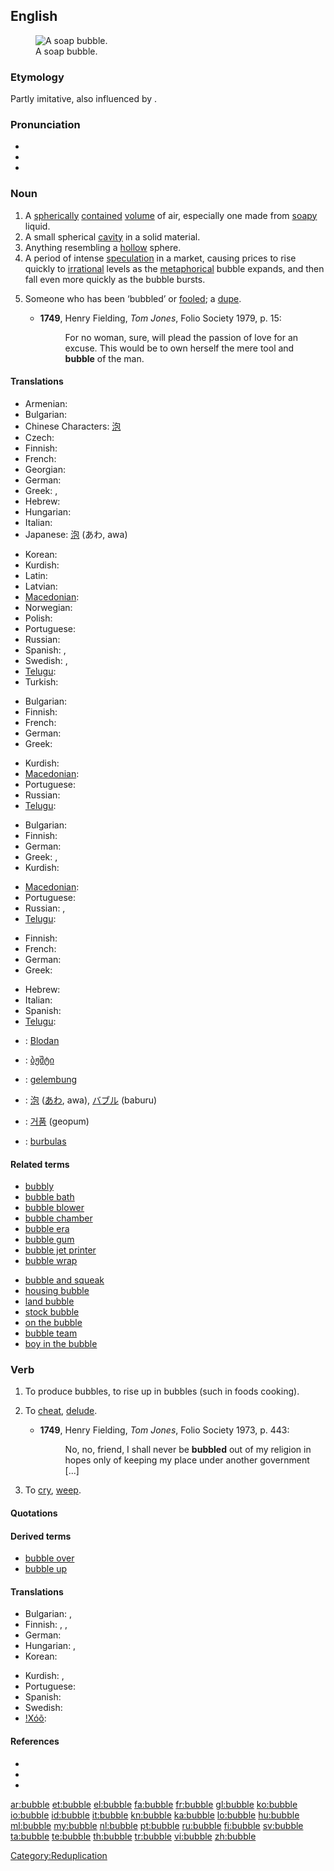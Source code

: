 {{wikipedia}}
==English==
[[File:Reflection_in_a_soap_bubble_edit.jpg|thumb|A soap bubble.]]

===Etymology===
Partly imitative, also influenced by {{term|burble}}.

===Pronunciation===
* {{IPA|/ˈbʌb.əl/}}
* {{audio|en-us-bubble.ogg|Audio (US)}}
* {{rhymes|ʌbəl}}

===Noun===
{{en-noun}}

# A [[spherical]]ly [[contained]] [[volume]] of air, especially one made from [[soapy]] liquid.
# A small spherical [[cavity]] in a solid material.
# Anything resembling a [[hollow]] sphere.
# A period of intense [[speculation]] in a market, causing prices to rise quickly to [[irrational]] levels as the [[metaphorical]] bubble expands, and then fall even more quickly as the bubble bursts.
# {{obsolete}} Someone who has been ‘bubbled’ or [[fooled]]; a [[dupe]].
#* '''1749''', Henry Fielding, ''Tom Jones'', Folio Society 1979, p. 15:
#*: For no woman, sure, will plead the passion of love for an excuse.  This would be to own herself the mere tool and '''bubble''' of the man.

====Translations====
{{trans-top|spherically contained volume of air}}
* Armenian: {{t-|hy|պղպջակ|tr=pġpǰak}}
* Bulgarian: {{t|bg|мехурче|n}}
* Chinese Characters: [[泡]]
* Czech: {{t-|cs|bublina|f}}
* Finnish: {{t-|fi|kupla}}
* French: {{t+|fr|bulle|f}}
* Georgian: {{t|ka|ბუშტი|tr=bušti|sc=Geor}}
* German: {{t+|de|Blase|f}}
* Greek: {{t+|el|φυσαλίδα|f|tr=fisalíδa}},  {{t|el|πομφόλυγα|f|tr=pomfóliγa}}
* Hebrew: {{t+|he|בועה|f|tr=bu'a}}
* Hungarian: {{t+|hu|buborék}}
* Italian: {{t+|it|bolla|f}}
* Japanese: [[泡]] (あわ, awa)
{{trans-mid}}
* Korean: {{t+|ko|거품|tr=geopum|sc=Hang}}
* Kurdish: {{t|ku|بڵق|sc=ku-Arab}}
* Latin: {{t-|la|bulla|f}}
* Latvian: {{t-|lv|burbuļi|m|xs=Latvian}}
* [[Macedonian]]: {{t|mk|меур|m|tr=méur}}
* Norwegian: {{t|no|bubla|f}}
* Polish: {{t+|pl|bańka|f}}
* Portuguese: {{t+|pt|bolha|f}}
* Russian: {{t|ru|пузырь|m|tr=puzýr'}}
* Spanish: {{t+|es|burbuja|f}}, {{t-|es|pompa|f}} {{qualifier|soap bubble}}
* Swedish: {{t+|sv|bubbla|c}}, {{t|sv|såpbubblor}} {{qualifier|soap bubble}}
* [[Telugu]]: {{t|te|బుడగ|tr=buDaga}}
* Turkish: {{t|tr|köpük}}
{{trans-bottom}}

{{trans-top|small spherical cavity in a solid}}
* Bulgarian: {{t|bg|мехурче|n}}
* Finnish: {{t-|fi|kupla}}
* French: {{t+|fr|trou|m}}
* German: {{t+|de|Blase|f}}
* Greek: {{t+|el|φυσαλίδα|tr=fisalíδa}}
{{trans-mid}}
* Kurdish: {{t|ku|بڵق|sc=ku-Arab}}
* [[Macedonian]]: {{t|mk|меурче|n|tr=méurče}}
* Portuguese: {{t+|pt|bolha|f}}
* Russian: {{t|ru|пузырёк|m}}
* [[Telugu]]: {{t|te|బుడగ|tr=buDaga}}
{{trans-bottom}}

{{trans-top|anything resembling a hollow sphere}}
* Bulgarian: {{t+|bg|мехур|m}}
* Finnish: {{t-|fi|kupla}}
* German: {{t+|de|Blase|f}}
* Greek: {{t+|el|φυσαλίδα|f|tr=fisalíδa}},  {{t+|el|φούσκα|f|tr=fúska}}
* Kurdish: {{t|ku|بڵق|sc=ku-Arab}}
{{trans-mid}}
* [[Macedonian]]: {{t|mk|меур|m|tr=méur}}
* Portuguese: {{t+|pt|bolha|f}}
* Russian: {{t|ru|пузырь|m|tr=puzýr'}}, {{t|ru|пузырёк|m|tr=puzyr'ók}}
* [[Telugu]]: {{t|te|బుడగ|tr=buDaga}}
{{trans-bottom}}

{{trans-top|period of intense speculation in a market}}
* Finnish: {{t-|fi|kupla}}
* French: {{t+|fr|bulle|f}}
* German: {{t+|de|Blase|m}}
* Greek: {{t+|el|φούσκα|f|tr=fúska}}
{{trans-mid}}
* Hebrew: {{t+|he|בועה|f|tr=bu'a}}
* Italian: {{t+|it|bolla|f}}
* Spanish: {{t+|es|burbuja|f}}
* [[Telugu]]: {{t|te|బుడగ|tr=buDaga}}
{{trans-bottom}}

{{checktrans-top}}
* {{ttbc|Bavarian}}: [[Blodan]] {{f}}
* {{ttbc|Georgian}}: [[ბჟშტი]]
* {{ttbc|Indonesian}}: [[gelembung]]
{{checktrans-mid}}
* {{ttbc|Japanese}}: [[泡]] ([[あわ]], awa), [[バブル]] (baburu)
* {{ttbc|Korean}}: [[거품]] (geopum)
* {{ttbc|Lithuanian}}: [[burbulas]] {{m}}
{{checktrans-bottom}}

====Related terms====
{{rel-top|terms related to "bubble"}}
* [[bubbly]]
* [[bubble bath]]
* [[bubble blower]]
* [[bubble chamber]]
* [[bubble era]]
* [[bubble gum]]
* [[bubble jet printer]]
* [[bubble wrap]]
{{rel-mid}}
* [[bubble and squeak]]
* [[housing bubble]]
* [[land bubble]]
* [[stock bubble]]
* [[on the bubble]]
* [[bubble team]]
* [[boy in the bubble]]
{{rel-bottom}}

===Verb===
{{en-verb|bubbl|es}}

# {{intransitive}} To produce bubbles, to rise up in bubbles (such in foods cooking).
# {{transitive|archaic}} To [[cheat]], [[delude]].
#* '''1749''', Henry Fielding, ''Tom Jones'', Folio Society 1973, p. 443:
#*: No, no, friend, I shall never be '''bubbled''' out of my religion in hopes only of keeping my place under another government [...]
# {{intransitive|Scotland|and|Northern England}} To [[cry]], [[weep]].

====Quotations====
{{seeCites}}

====Derived terms====
* [[bubble over]]
* [[bubble up]]

====Translations====
{{trans-top|to rise up in bubbles}}
* Bulgarian: {{t|bg|кипя}},  {{t|bg|клокоча}}
* Finnish: {{t-|fi|kuplia}}, {{t|fi|poreilla}},  {{t-|fi|porista}}
* German: {{t+|de|blubbern}}
* Hungarian: {{t-|hu|buborékol}}, {{t|hu|bugyborékol}}
* Korean: {{t|ko|부글거리다|tr=bugeul-georida|sc=Hang}}
{{trans-mid}}
* Kurdish: {{t|ku|بڵق کردن|sc=ku-Arab}}, {{t|ku|بڵقه‌بڵق کردن|sc=ku-Arab}}
* Portuguese: {{t-|pt|borbulhar}}
* Spanish: {{t-|es|burbujear}}
* Swedish: {{t+|sv|bubbla}}
* [[!Xóõ]]: {{tø|nmn|tsàhã}}
{{trans-bottom}}

{{trans-see|to cheat, delude|cheat}}

{{trans-see|to cry, weep|weep}}

====References====
* {{R:Dobson & Irwin Newcastle 1970}}
* {{R:New Geordie Dictionary 1987}}
* {{R:Northeast Dialect 2005}}

[[Category:Reduplication]]

[[ar:bubble]]
[[et:bubble]]
[[el:bubble]]
[[fa:bubble]]
[[fr:bubble]]
[[gl:bubble]]
[[ko:bubble]]
[[io:bubble]]
[[id:bubble]]
[[it:bubble]]
[[kn:bubble]]
[[ka:bubble]]
[[lo:bubble]]
[[hu:bubble]]
[[ml:bubble]]
[[my:bubble]]
[[nl:bubble]]
[[pt:bubble]]
[[ru:bubble]]
[[fi:bubble]]
[[sv:bubble]]
[[ta:bubble]]
[[te:bubble]]
[[th:bubble]]
[[tr:bubble]]
[[vi:bubble]]
[[zh:bubble]]